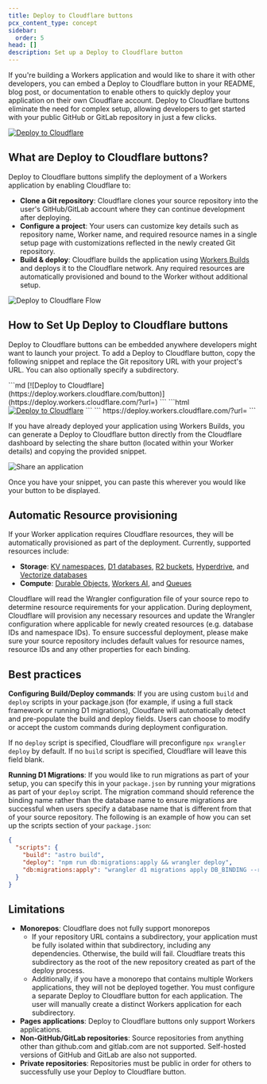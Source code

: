 ```yaml
---
title: Deploy to Cloudflare buttons
pcx_content_type: concept
sidebar:
  order: 5
head: []
description: Set up a Deploy to Cloudflare button
---
```



If you're building a Workers application and would like to share it with other developers, you can embed a Deploy to Cloudflare button in your README, blog post, or documentation to enable others to quickly deploy your application on their own Cloudflare account. Deploy to Cloudflare buttons eliminate the need for complex setup, allowing developers to get started with your public GitHub or GitLab repository in just a few clicks. 

[![Deploy to Cloudflare](https://deploy.workers.cloudflare.com/button)](https://deploy.workers.cloudflare.com/?url=https://github.com/cloudflare/templates/tree/staging/saas-admin-template)

## What are Deploy to Cloudflare buttons? 
Deploy to Cloudflare buttons simplify the deployment of a Workers application by enabling Cloudflare to:
* **Clone a Git repository**: Cloudflare clones your source repository into the user's GitHub/GitLab account where they can continue development after deploying. 
* **Configure a project**: Your users can customize key details such as repository name, Worker name, and required resource names in a single setup page with customizations reflected in the newly created Git repository. 
* **Build & deploy**: Cloudflare builds the application using [Workers Builds](/workers/ci-cd/builds) and deploys it to the Cloudflare network. Any required resources are automatically provisioned and bound to the Worker without additional setup.

![Deploy to Cloudflare Flow](~/assets/images/workers/dtw-user-flow.png)

## How to Set Up Deploy to Cloudflare buttons 
Deploy to Cloudflare buttons can be embedded anywhere developers might want to launch your project. To add a Deploy to Cloudflare button, copy the following snippet and replace the Git repository URL with your project's URL. You can also optionally specify a subdirectory. 


<Tabs syncKey="DeployButtonSnippet"> 
<TabItem label="Markdown">
```md
[![Deploy to Cloudflare](https://deploy.workers.cloudflare.com/button)](https://deploy.workers.cloudflare.com/?url=<your git repo URL>)
```

</TabItem> 
<TabItem label="HTML">
```html
<a href="https://deploy.workers.cloudflare.com/?url=<YOUR_REPO_URL>"><img src="https://deploy.workers.cloudflare.com/button" alt="Deploy to Cloudflare"/></a>
```

</TabItem> 

<TabItem label="URL">
```
https://deploy.workers.cloudflare.com/?url=<YOUR_REPO_URL>
```
</TabItem> 
</Tabs>

If you have already deployed your application using Workers Builds, you can generate a Deploy to Cloudflare button directly from the Cloudflare dashboard by selecting the share button (located within your Worker details) and copying the provided snippet. 

![Share an application](~/assets/images/workers/dtw-share-project.png)

Once you have your snippet, you can paste this wherever you would like your button to be displayed. 

## Automatic Resource provisioning 
If your Worker application requires Cloudflare resources, they will be automatically provisioned as part of the deployment. Currently, supported resources include:
* **Storage**: [KV namespaces](/kv/), [D1 databases](/d1/), [R2 buckets](/r2/), [Hyperdrive](/hyperdrive/), and [Vectorize databases](/vectorize/)
* **Compute**: [Durable Objects](/durable-objects/), [Workers AI](/workers-ai/), and [Queues](/queues/)

Cloudflare will read the Wrangler configuration file of your source repo to determine resource requirements for your application. During deployment, Cloudflare will provision any necessary resources and update the Wrangler configuration where applicable for newly created resources (e.g. database IDs and namespace IDs). To ensure successful deployment, please make sure your source repository includes default values for resource names, resource IDs and any other properties for each binding. 

## Best practices 
**Configuring Build/Deploy commands**: If you are using custom  `build` and `deploy` scripts in your package.json (for example, if using a full stack framework or running D1 migrations), Cloudfare will automatically detect and pre-populate the build and deploy fields. Users can choose to modify or accept the custom commands during deployment configuration. 

If no `deploy` script is specified, Cloudflare will preconfigure `npx wrangler deploy` by default. If no `build` script is specified, Cloudflare will leave this field blank. 

**Running D1 Migrations**: If you would like to run migrations as part of your setup, you can specify this in your `package.json` by running your migrations as part of your `deploy` script. The migration command should reference the binding name rather than the database name to ensure migrations are successful when users specify a database name that is different from that of your source repository. The following is an example of how you can set up the scripts section of your `package.json`:

```json
{
  "scripts": {
    "build": "astro build", 
    "deploy": "npm run db:migrations:apply && wrangler deploy",
    "db:migrations:apply": "wrangler d1 migrations apply DB_BINDING --remote"
  }
}
```

## Limitations

* **Monorepos**: Cloudflare does not fully support monorepos
  * If your repository URL contains a subdirectory, your application must be fully isolated within that subdirectory, including any dependencies. Otherwise, the build will fail. Cloudflare treats this subdirectory as the root of the new repository created as part of the deploy process. 
  * Additionally, if you have a monorepo that contains multiple Workers applications, they will not be deployed together. You must configure a separate Deploy to Cloudflare button for each application. The user will manually create a distinct Workers application for each subdirectory.
* **Pages applications**: Deploy to Cloudflare buttons only support Workers applications.
* **Non-GitHub/GitLab repositories**: Source repositories from anything other than github.com and gitlab.com are not supported. Self-hosted versions of GitHub and GitLab are also not supported. 
* **Private repositories**: Repositories must be public in order for others to successfully use your Deploy to Cloudflare button.